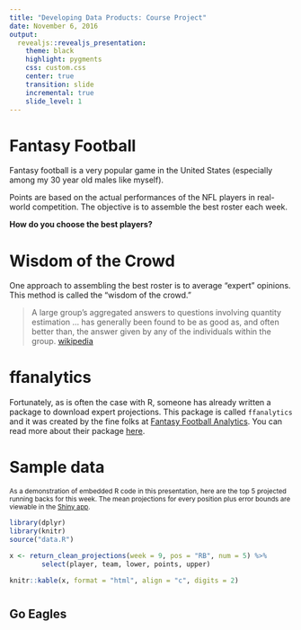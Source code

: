 ```yaml
---
title: "Developing Data Products: Course Project"
date: November 6, 2016
output:
  revealjs::revealjs_presentation:
    theme: black
    highlight: pygments
    css: custom.css
    center: true
    transition: slide
    incremental: true
    slide_level: 1
---
```


# Fantasy Football

Fantasy football is a very popular game in the United States (especially among my 30 year old males like myself).

Points are based on the actual performances of the NFL players in real-world competition.  The objective is to assemble the best roster each week.

**How do you choose the best players?**



# Wisdom of the Crowd

One approach to assembling the best roster is to average "expert" opinions.  This method is called the "wisdom of the crowd."

> A large group's aggregated answers to questions involving quantity estimation ... has generally been found to be as good as, and often better than, the answer given by any of the individuals within the group.  [wikipedia](https://en.wikipedia.org/wiki/Wisdom_of_the_crowd)


# ffanalytics

Fortunately, as is often the case with R, someone has already written a package to download expert projections.  This package is called `ffanalytics` and it was created by the fine folks at [Fantasy Football Analytics](http://fantasyfootballanalytics.net/).  You can read more about their package [here](http://fantasyfootballanalytics.net/2016/06/ffanalytics-r-package-fantasy-football-data-analysis.html).



# Sample data
<small>As a demonstration of embedded R code in this presentation, here are the top 5 projected running backs for this week.  The mean projections for every position plus error bounds are viewable in the [Shiny app](http://ddoyon.shinyapps.io/developing_data_products_course_project ).</small>

```r
library(dplyr)
library(knitr)
source("data.R")

x <- return_clean_projections(week = 9, pos = "RB", num = 5) %>%
        select(player, team, lower, points, upper)

knitr::kable(x, format = "html", align = "c", digits = 2)

```




# {data-background="giphy.gif"}

## Go Eagles {#kelly-green}
